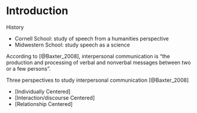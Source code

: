 # Introduction {#intro}

History  

 * Cornell School: study of speech from a humanities perspective  
 * Midwestern School: study speech as a science 


According to [@Baxter_2008], interpersonal communication is "the production and processing of verbal and nonverbal messages between two or a few persons".  


Three perspectives to study interpersonal communication [@Baxter_2008]  

 * [Individually Centered]  
 * [Interaction/discourse Centered]  
 * [Relationship Centered]  


